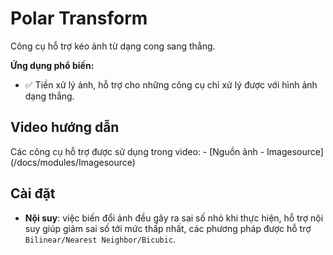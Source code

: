 # Polar Transform

Công cụ hỗ trợ kéo ảnh từ dạng cong sang thẳng.

**Ứng dụng phổ biến:**
- :white_check_mark: Tiền xử lý ảnh, hỗ trợ cho những công cụ chỉ xử lý được với hình ảnh dạng thẳng.

## Video hướng dẫn
<VideoPlayer url='/videos/polar_transform/polar_transform.mp4' />
Các công cụ hỗ trợ được sử dụng trong video:
-   [Nguồn ảnh - Imagesource](/docs/modules/Imagesource)

## Cài đặt

-   **Nội suy**: việc biến đổi ảnh đều gây ra sai số nhỏ khi thực hiện, hỗ trợ nội suy giúp giảm sai số tới mức thấp nhất, các phương pháp được hỗ trợ `Bilinear/Nearest Neighbor/Bicubic`.